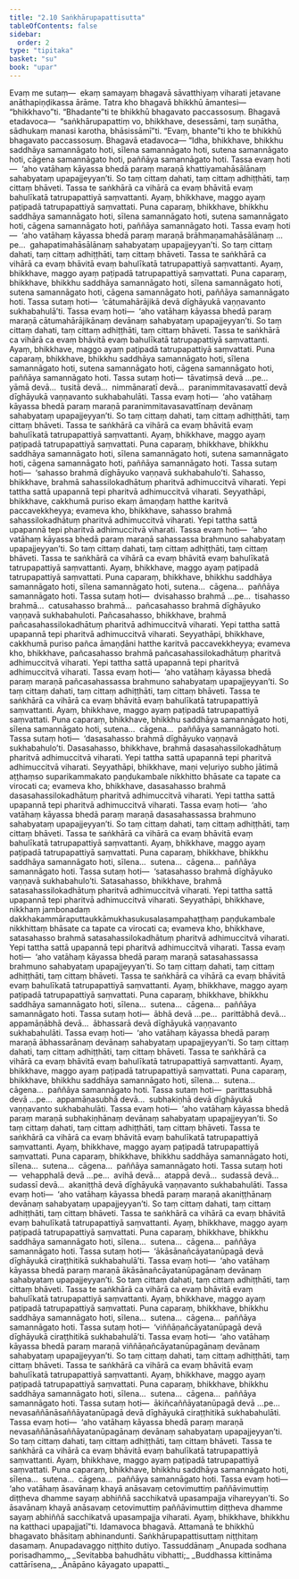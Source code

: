 ```yaml
---
title: "2.10 Saṅkhārupapattisutta"
tableOfContents: false
sidebar:
  order: 2
type: "tipitaka"
basket: "su"
book: "upar"
---
```



<DynamicBreadcrumb />

<Division number="160" book="upar">

<Paragraph number="475" book="upar">
Evaṃ me sutaṃ—  ekaṃ samayaṃ bhagavā sāvatthiyaṃ viharati jetavane anāthapiṇḍikassa ārāme. Tatra kho bhagavā bhikkhū āmantesi—  “bhikkhavo”ti. “Bhadante”ti te bhikkhū bhagavato paccassosuṃ. Bhagavā etadavoca—  “saṅkhārupapattiṃ vo, bhikkhave, desessāmi, taṃ suṇātha, sādhukaṃ manasi karotha, bhāsissāmī”ti. “Evaṃ, bhante”ti kho te bhikkhū bhagavato paccassosuṃ. Bhagavā etadavoca—
</Paragraph>

</Division>
<Division number="161" book="upar">

<Paragraph number="476" book="upar">
“Idha, bhikkhave, bhikkhu saddhāya samannāgato hoti, sīlena samannāgato hoti, sutena samannāgato hoti, cāgena samannāgato hoti, paññāya samannāgato hoti. Tassa evaṃ hoti—  ‘aho vatāhaṃ kāyassa bhedā paraṃ maraṇā khattiyamahāsālānaṃ sahabyataṃ upapajjeyyan’ti. So taṃ cittaṃ dahati, taṃ cittaṃ adhiṭṭhāti, taṃ cittaṃ bhāveti. Tassa te saṅkhārā ca vihārā ca evaṃ bhāvitā evaṃ bahulīkatā tatrupapattiyā saṃvattanti. Ayaṃ, bhikkhave, maggo ayaṃ paṭipadā tatrupapattiyā saṃvattati.
</Paragraph>

</Division>
<Division number="162" book="upar">

<Paragraph number="477" book="upar">
Puna caparaṃ, bhikkhave, bhikkhu saddhāya samannāgato hoti, sīlena samannāgato hoti, sutena samannāgato hoti, cāgena samannāgato hoti, paññāya samannāgato hoti. Tassa evaṃ hoti—  ‘aho vatāhaṃ kāyassa bhedā paraṃ maraṇā brāhmaṇamahāsālānaṃ …pe…  gahapatimahāsālānaṃ sahabyataṃ upapajjeyyan’ti. So taṃ cittaṃ dahati, taṃ cittaṃ adhiṭṭhāti, taṃ cittaṃ bhāveti. Tassa te saṅkhārā ca vihārā ca evaṃ bhāvitā evaṃ bahulīkatā tatrupapattiyā saṃvattanti. Ayaṃ, bhikkhave, maggo ayaṃ paṭipadā tatrupapattiyā saṃvattati.
</Paragraph>

</Division>
<Division number="163" book="upar">

<Paragraph number="478" book="upar">
Puna caparaṃ, bhikkhave, bhikkhu saddhāya samannāgato hoti, sīlena samannāgato hoti, sutena samannāgato hoti, cāgena samannāgato hoti, paññāya samannāgato hoti. Tassa sutaṃ hoti—  ‘cātumahārājikā devā dīghāyukā vaṇṇavanto sukhabahulā’ti. Tassa evaṃ hoti—  ‘aho vatāhaṃ kāyassa bhedā paraṃ maraṇā cātumahārājikānaṃ devānaṃ sahabyataṃ upapajjeyyan’ti. So taṃ cittaṃ dahati, taṃ cittaṃ adhiṭṭhāti, taṃ cittaṃ bhāveti. Tassa te saṅkhārā ca vihārā ca evaṃ bhāvitā evaṃ bahulīkatā tatrupapattiyā saṃvattanti. Ayaṃ, bhikkhave, maggo ayaṃ paṭipadā tatrupapattiyā saṃvattati.
</Paragraph>

</Division>
<Division number="164" book="upar">

<Paragraph number="479" book="upar">
Puna caparaṃ, bhikkhave, bhikkhu saddhāya samannāgato hoti, sīlena samannāgato hoti, sutena samannāgato hoti, cāgena samannāgato hoti, paññāya samannāgato hoti. Tassa sutaṃ hoti—  tāvatiṃsā devā …pe…  yāmā devā…  tusitā devā…  nimmānaratī devā…  paranimmitavasavattī devā dīghāyukā vaṇṇavanto sukhabahulāti. Tassa evaṃ hoti—  ‘aho vatāhaṃ kāyassa bhedā paraṃ maraṇā paranimmitavasavattīnaṃ devānaṃ sahabyataṃ upapajjeyyan’ti. So taṃ cittaṃ dahati, taṃ cittaṃ adhiṭṭhāti, taṃ cittaṃ bhāveti. Tassa te saṅkhārā ca vihārā ca evaṃ bhāvitā evaṃ bahulīkatā tatrupapattiyā saṃvattanti. Ayaṃ, bhikkhave, maggo ayaṃ paṭipadā tatrupapattiyā saṃvattati.
</Paragraph>

</Division>
<Division number="165" book="upar">

<Paragraph number="480" book="upar">
Puna caparaṃ, bhikkhave, bhikkhu saddhāya samannāgato hoti, sīlena samannāgato hoti, sutena samannāgato hoti, cāgena samannāgato hoti, paññāya samannāgato hoti. Tassa sutaṃ hoti—  ‘sahasso brahmā dīghāyuko vaṇṇavā sukhabahulo’ti. Sahasso, bhikkhave, brahmā sahassilokadhātuṃ pharitvā adhimuccitvā viharati. Yepi tattha sattā upapannā tepi pharitvā adhimuccitvā viharati. Seyyathāpi, bhikkhave, cakkhumā puriso ekaṃ āmaṇḍaṃ hatthe karitvā paccavekkheyya; evameva kho, bhikkhave, sahasso brahmā sahassilokadhātuṃ pharitvā adhimuccitvā viharati. Yepi tattha sattā upapannā tepi pharitvā adhimuccitvā viharati. Tassa evaṃ hoti—  ‘aho vatāhaṃ kāyassa bhedā paraṃ maraṇā sahassassa brahmuno sahabyataṃ upapajjeyyan’ti. So taṃ cittaṃ dahati, taṃ cittaṃ adhiṭṭhāti, taṃ cittaṃ bhāveti. Tassa te saṅkhārā ca vihārā ca evaṃ bhāvitā evaṃ bahulīkatā tatrupapattiyā saṃvattanti. Ayaṃ, bhikkhave, maggo ayaṃ paṭipadā tatrupapattiyā saṃvattati.
</Paragraph>

</Division>
<Division number="166" book="upar">

<Paragraph number="481" book="upar">
Puna caparaṃ, bhikkhave, bhikkhu saddhāya samannāgato hoti, sīlena samannāgato hoti, sutena…  cāgena…  paññāya samannāgato hoti. Tassa sutaṃ hoti—  dvisahasso brahmā …pe…  tisahasso brahmā…  catusahasso brahmā…  pañcasahasso brahmā dīghāyuko vaṇṇavā sukhabahuloti. Pañcasahasso, bhikkhave, brahmā pañcasahassilokadhātuṃ pharitvā adhimuccitvā viharati. Yepi tattha sattā upapannā tepi pharitvā adhimuccitvā viharati. Seyyathāpi, bhikkhave, cakkhumā puriso pañca āmaṇḍāni hatthe karitvā paccavekkheyya; evameva kho, bhikkhave, pañcasahasso brahmā pañcasahassilokadhātuṃ pharitvā adhimuccitvā viharati. Yepi tattha sattā upapannā tepi pharitvā adhimuccitvā viharati. Tassa evaṃ hoti—  ‘aho vatāhaṃ kāyassa bhedā paraṃ maraṇā pañcasahassassa brahmuno sahabyataṃ upapajjeyyan’ti. So taṃ cittaṃ dahati, taṃ cittaṃ adhiṭṭhāti, taṃ cittaṃ bhāveti. Tassa te saṅkhārā ca vihārā ca evaṃ bhāvitā evaṃ bahulīkatā tatrupapattiyā saṃvattanti. Ayaṃ, bhikkhave, maggo ayaṃ paṭipadā tatrupapattiyā saṃvattati.
</Paragraph>

</Division>
<Division number="167" book="upar">

<Paragraph number="482" book="upar">
Puna caparaṃ, bhikkhave, bhikkhu saddhāya samannāgato hoti, sīlena samannāgato hoti, sutena…  cāgena…  paññāya samannāgato hoti. Tassa sutaṃ hoti—  ‘dasasahasso brahmā dīghāyuko vaṇṇavā sukhabahulo’ti. Dasasahasso, bhikkhave, brahmā dasasahassilokadhātuṃ pharitvā adhimuccitvā viharati. Yepi tattha sattā upapannā tepi pharitvā adhimuccitvā viharati. Seyyathāpi, bhikkhave, maṇi veḷuriyo subho jātimā aṭṭhaṃso suparikammakato paṇḍukambale nikkhitto bhāsate ca tapate ca virocati ca; evameva kho, bhikkhave, dasasahasso brahmā dasasahassilokadhātuṃ pharitvā adhimuccitvā viharati. Yepi tattha sattā upapannā tepi pharitvā adhimuccitvā viharati. Tassa evaṃ hoti—  ‘aho vatāhaṃ kāyassa bhedā paraṃ maraṇā dasasahassassa brahmuno sahabyataṃ upapajjeyyan’ti. So taṃ cittaṃ dahati, taṃ cittaṃ adhiṭṭhāti, taṃ cittaṃ bhāveti. Tassa te saṅkhārā ca vihārā ca evaṃ bhāvitā evaṃ bahulīkatā tatrupapattiyā saṃvattanti. Ayaṃ, bhikkhave, maggo ayaṃ paṭipadā tatrupapattiyā saṃvattati.
</Paragraph>

</Division>
<Division number="168" book="upar">

<Paragraph number="483" book="upar">
Puna caparaṃ, bhikkhave, bhikkhu saddhāya samannāgato hoti, sīlena…  sutena…  cāgena…  paññāya samannāgato hoti. Tassa sutaṃ hoti—  ‘satasahasso brahmā dīghāyuko vaṇṇavā sukhabahulo’ti. Satasahasso, bhikkhave, brahmā satasahassilokadhātuṃ pharitvā adhimuccitvā viharati. Yepi tattha sattā upapannā tepi pharitvā adhimuccitvā viharati. Seyyathāpi, bhikkhave, nikkhaṃ jambonadaṃ dakkhakammāraputtaukkāmukhasukusalasampahaṭṭhaṃ paṇḍukambale nikkhittaṃ bhāsate ca tapate ca virocati ca; evameva kho, bhikkhave, satasahasso brahmā satasahassilokadhātuṃ pharitvā adhimuccitvā viharati. Yepi tattha sattā upapannā tepi pharitvā adhimuccitvā viharati. Tassa evaṃ hoti—  ‘aho vatāhaṃ kāyassa bhedā paraṃ maraṇā satasahassassa brahmuno sahabyataṃ upapajjeyyan’ti. So taṃ cittaṃ dahati, taṃ cittaṃ adhiṭṭhāti, taṃ cittaṃ bhāveti. Tassa te saṅkhārā ca vihārā ca evaṃ bhāvitā evaṃ bahulīkatā tatrupapattiyā saṃvattanti. Ayaṃ, bhikkhave, maggo ayaṃ paṭipadā tatrupapattiyā saṃvattati.
</Paragraph>

</Division>
<Division number="169" book="upar">

<Paragraph number="484" book="upar">
Puna caparaṃ, bhikkhave, bhikkhu saddhāya samannāgato hoti, sīlena…  sutena…  cāgena…  paññāya samannāgato hoti. Tassa sutaṃ hoti—  ābhā devā …pe…  parittābhā devā…  appamāṇābhā devā…  ābhassarā devā dīghāyukā vaṇṇavanto sukhabahulāti. Tassa evaṃ hoti—  ‘aho vatāhaṃ kāyassa bhedā paraṃ maraṇā ābhassarānaṃ devānaṃ sahabyataṃ upapajjeyyan’ti. So taṃ cittaṃ dahati, taṃ cittaṃ adhiṭṭhāti, taṃ cittaṃ bhāveti. Tassa te saṅkhārā ca vihārā ca evaṃ bhāvitā evaṃ bahulīkatā tatrupapattiyā saṃvattanti. Ayaṃ, bhikkhave, maggo ayaṃ paṭipadā tatrupapattiyā saṃvattati.
</Paragraph>

</Division>
<Division number="170" book="upar">

<Paragraph number="485" book="upar">
Puna caparaṃ, bhikkhave, bhikkhu saddhāya samannāgato hoti, sīlena…  sutena…  cāgena…  paññāya samannāgato hoti. Tassa sutaṃ hoti—  parittasubhā devā …pe…  appamāṇasubhā devā…  subhakiṇhā devā dīghāyukā vaṇṇavanto sukhabahulāti. Tassa evaṃ hoti—  ‘aho vatāhaṃ kāyassa bhedā paraṃ maraṇā subhakiṇhānaṃ devānaṃ sahabyataṃ upapajjeyyan’ti. So taṃ cittaṃ dahati, taṃ cittaṃ adhiṭṭhāti, taṃ cittaṃ bhāveti. Tassa te saṅkhārā ca vihārā ca evaṃ bhāvitā evaṃ bahulīkatā tatrupapattiyā saṃvattanti. Ayaṃ, bhikkhave, maggo ayaṃ paṭipadā tatrupapattiyā saṃvattati.
</Paragraph>

</Division>
<Division number="171" book="upar">

<Paragraph number="486" book="upar">
Puna caparaṃ, bhikkhave, bhikkhu saddhāya samannāgato hoti, sīlena…  sutena…  cāgena…  paññāya samannāgato hoti. Tassa sutaṃ hoti—  vehapphalā devā …pe…  avihā devā…  atappā devā…  sudassā devā…  sudassī devā…  akaniṭṭhā devā dīghāyukā vaṇṇavanto sukhabahulāti. Tassa evaṃ hoti—  ‘aho vatāhaṃ kāyassa bhedā paraṃ maraṇā akaniṭṭhānaṃ devānaṃ sahabyataṃ upapajjeyyan’ti. So taṃ cittaṃ dahati, taṃ cittaṃ adhiṭṭhāti, taṃ cittaṃ bhāveti. Tassa te saṅkhārā ca vihārā ca evaṃ bhāvitā evaṃ bahulīkatā tatrupapattiyā saṃvattanti. Ayaṃ, bhikkhave, maggo ayaṃ paṭipadā tatrupapattiyā saṃvattati.
</Paragraph>

</Division>
<Division number="172" book="upar">

<Paragraph number="487" book="upar">
Puna caparaṃ, bhikkhave, bhikkhu saddhāya samannāgato hoti, sīlena…  sutena…  cāgena…  paññāya samannāgato hoti. Tassa sutaṃ hoti—  ‘ākāsānañcāyatanūpagā devā dīghāyukā ciraṭṭhitikā sukhabahulā’ti. Tassa evaṃ hoti—  ‘aho vatāhaṃ kāyassa bhedā paraṃ maraṇā ākāsānañcāyatanūpagānaṃ devānaṃ sahabyataṃ upapajjeyyan’ti. So taṃ cittaṃ dahati, taṃ cittaṃ adhiṭṭhāti, taṃ cittaṃ bhāveti. Tassa te saṅkhārā ca vihārā ca evaṃ bhāvitā evaṃ bahulīkatā tatrupapattiyā saṃvattanti. Ayaṃ, bhikkhave, maggo ayaṃ paṭipadā tatrupapattiyā saṃvattati.
</Paragraph>

</Division>
<Division number="173" book="upar">

<Paragraph number="488" book="upar">
Puna caparaṃ, bhikkhave, bhikkhu saddhāya samannāgato hoti, sīlena…  sutena…  cāgena…  paññāya samannāgato hoti. Tassa sutaṃ hoti—  ‘viññāṇañcāyatanūpagā devā dīghāyukā ciraṭṭhitikā sukhabahulā’ti. Tassa evaṃ hoti—  ‘aho vatāhaṃ kāyassa bhedā paraṃ maraṇā viññāṇañcāyatanūpagānaṃ devānaṃ sahabyataṃ upapajjeyyan’ti. So taṃ cittaṃ dahati, taṃ cittaṃ adhiṭṭhāti, taṃ cittaṃ bhāveti. Tassa te saṅkhārā ca vihārā ca evaṃ bhāvitā evaṃ bahulīkatā tatrupapattiyā saṃvattanti. Ayaṃ, bhikkhave, maggo ayaṃ paṭipadā tatrupapattiyā saṃvattati.
</Paragraph>

</Division>
<Division number="174" book="upar">

<Paragraph number="489" book="upar">
Puna caparaṃ, bhikkhave, bhikkhu saddhāya samannāgato hoti, sīlena…  sutena…  cāgena…  paññāya samannāgato hoti. Tassa sutaṃ hoti—  ākiñcaññāyatanūpagā devā …pe…  nevasaññānāsaññāyatanūpagā devā dīghāyukā ciraṭṭhitikā sukhabahulāti. Tassa evaṃ hoti—  ‘aho vatāhaṃ kāyassa bhedā paraṃ maraṇā nevasaññānāsaññāyatanūpagānaṃ devānaṃ sahabyataṃ upapajjeyyan’ti. So taṃ cittaṃ dahati, taṃ cittaṃ adhiṭṭhāti, taṃ cittaṃ bhāveti. Tassa te saṅkhārā ca vihārā ca evaṃ bhāvitā evaṃ bahulīkatā tatrupapattiyā saṃvattanti. Ayaṃ, bhikkhave, maggo ayaṃ paṭipadā tatrupapattiyā saṃvattati.
</Paragraph>

</Division>
<Division number="175" book="upar">

<Paragraph number="490" book="upar">
Puna caparaṃ, bhikkhave, bhikkhu saddhāya samannāgato hoti, sīlena…  sutena…  cāgena…  paññāya samannāgato hoti. Tassa evaṃ hoti—  ‘aho vatāhaṃ āsavānaṃ khayā anāsavaṃ cetovimuttiṃ paññāvimuttiṃ diṭṭheva dhamme sayaṃ abhiññā sacchikatvā upasampajja vihareyyan’ti. So āsavānaṃ khayā anāsavaṃ cetovimuttiṃ paññāvimuttiṃ diṭṭheva dhamme sayaṃ abhiññā sacchikatvā upasampajja viharati. Ayaṃ, bhikkhave, bhikkhu na katthaci upapajjatī”ti.
</Paragraph>

<Paragraph number="491" book="upar">
Idamavoca bhagavā. Attamanā te bhikkhū bhagavato bhāsitaṃ abhinandunti.

</Paragraph>
</Division>

<Paragraph number="492" type="center" book="upar">
Saṅkhārupapattisuttaṃ niṭṭhitaṃ dasamaṃ.



</Paragraph>

<Paragraph number="493" type="center" book="upar">
Anupadavaggo niṭṭhito dutiyo.



</Paragraph>

<Paragraph number="494" type="center" book="upar">
Tassuddānaṃ


</Paragraph>

<Paragraph number="495" type="verses" book="upar">
_Anupada sodhana porisadhammo,_  
_Sevitabba bahudhātu vibhatti;_  
_Buddhassa kittināma cattārīsena,_  
_Ānāpāno kāyagato upapatti._
</Paragraph>